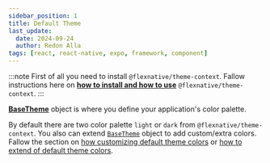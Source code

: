 ```yaml
---
sidebar_position: 1
title: Default Theme
last_update:
  date: 2024-09-24
  author: Redon Alla
tags: [react, react-native, expo, framework, component]
---
```




:::note
First of all you need to install `@flexnative/theme-context`.
Fallow instructions here on **[how to install and how to use](../getting-started/installation.mdx)** `@flexnative/theme-context`.
:::

**[BaseTheme](/docs/getting-started/setup-@flexnative/theme-provider#basetheme)** object is where you define your application's color palette.

By default there are two color palette `light` or `dark` from `@flexnative/theme-context`.
You also can extend [`BaseTheme`](/docs/getting-started/setup-@flexnative/theme-provider#basetheme) object to add custom/extra colors.
Fallow the section on [how customizing default theme colors](./consuming-theme.mdx)
or [how to extend of default theme colors](./extend-theme.mdx).

<LightColors />